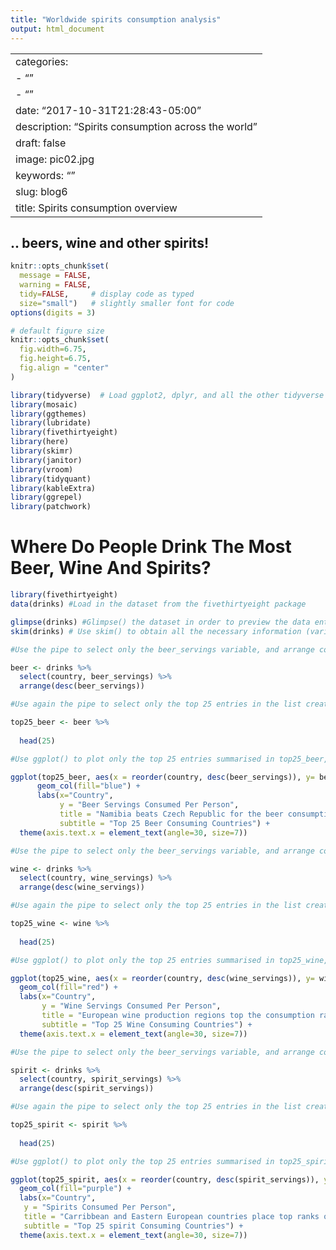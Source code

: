 ```yaml
---
title: "Worldwide spirits consumption analysis"
output: html_document
---
```

---
categories:
- ""
- ""
date: "2017-10-31T21:28:43-05:00"
description: "Spirits consumption across the world"
draft: false
image: pic02.jpg
keywords: ""
slug: blog6
title: Spirits consumption overview
---

## .. beers, wine and other spirits!


```r
knitr::opts_chunk$set(
  message = FALSE, 
  warning = FALSE, 
  tidy=FALSE,     # display code as typed
  size="small")   # slightly smaller font for code
options(digits = 3)

# default figure size
knitr::opts_chunk$set(
  fig.width=6.75, 
  fig.height=6.75,
  fig.align = "center"
)
```


```r

library(tidyverse)  # Load ggplot2, dplyr, and all the other tidyverse packages
library(mosaic)
library(ggthemes)
library(lubridate)
library(fivethirtyeight)
library(here)
library(skimr)
library(janitor)
library(vroom)
library(tidyquant)
library(kableExtra)
library(ggrepel)
library(patchwork)

```
  
# Where Do People Drink The Most Beer, Wine And Spirits?

```r
library(fivethirtyeight)
data(drinks) #Load in the dataset from the fivethirtyeight package
```
  
```r

glimpse(drinks) #Glimpse() the dataset in order to preview the data entries themselves
skim(drinks) # Use skim() to obtain all the necessary information (variable types, missingness, distribution)

```

```r

#Use the pipe to select only the beer_servings variable, and arrange countries in descending order of serving

beer <- drinks %>% 
  select(country, beer_servings) %>% 
  arrange(desc(beer_servings))

#Use again the pipe to select only the top 25 entries in the list created above

top25_beer <- beer %>% 
  
  head(25)

#Use ggplot() to plot only the top 25 entries summarised in top25_beer, adjusting the x-axis labels for readibility, as well as colour, axis labels and title

ggplot(top25_beer, aes(x = reorder(country, desc(beer_servings)), y= beer_servings),) +
      geom_col(fill="blue") +
      labs(x="Country",
           y = "Beer Servings Consumed Per Person",
           title = "Namibia beats Czech Republic for the beer consumption top spot",
           subtitle = "Top 25 Beer Consuming Countries") + 
  theme(axis.text.x = element_text(angle=30, size=7))

```

```r

#Use the pipe to select only the beer_servings variable, and arrange countries in descending order of serving

wine <- drinks %>% 
  select(country, wine_servings) %>% 
  arrange(desc(wine_servings))

#Use again the pipe to select only the top 25 entries in the list created above

top25_wine <- wine %>% 
  
  head(25)

#Use ggplot() to plot only the top 25 entries summarised in top25_wine, adjusting the x-axis labels for readibility, as well as colour, axis labels and title

ggplot(top25_wine, aes(x = reorder(country, desc(wine_servings)), y= wine_servings),) +
  geom_col(fill="red") +
  labs(x="Country",
       y = "Wine Servings Consumed Per Person", 
       title = "European wine production regions top the consumption rankings",
       subtitle = "Top 25 Wine Consuming Countries") + 
  theme(axis.text.x = element_text(angle=30, size=7))


```

```r

#Use the pipe to select only the beer_servings variable, and arrange countries in descending order of serving

spirit <- drinks %>% 
  select(country, spirit_servings) %>% 
  arrange(desc(spirit_servings))

#Use again the pipe to select only the top 25 entries in the list created above

top25_spirit <- spirit %>% 
  
  head(25)

#Use ggplot() to plot only the top 25 entries summarised in top25_spirit, adjusting the x-axis labels for readibility, as well as colour, axis labels and title

ggplot(top25_spirit, aes(x = reorder(country, desc(spirit_servings)), y= spirit_servings),) + 
  geom_col(fill="purple") + 
  labs(x="Country",
   y = "Spirits Consumed Per Person",
   title = "Carribbean and Eastern European countries place top ranks on spirits ranking",
   subtitle = "Top 25 spirit Consuming Countries") +
  theme(axis.text.x = element_text(angle=30, size=7))

```
